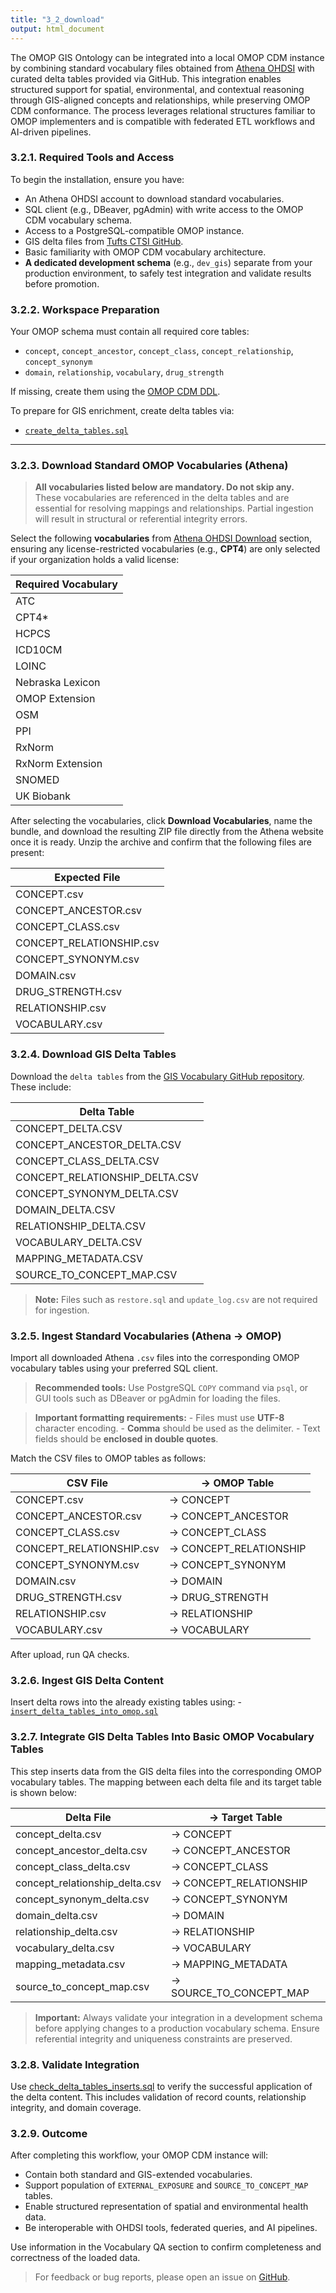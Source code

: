 ```yaml
---
title: "3_2_download"
output: html_document
---
```


The OMOP GIS Ontology can be integrated into a local OMOP CDM instance by combining standard vocabulary files obtained from [Athena OHDSI](http://athena.ohdsi.org) with curated delta tables provided via GitHub. This integration enables structured support for spatial, environmental, and contextual reasoning through GIS-aligned concepts and relationships, while preserving OMOP CDM conformance. The process leverages relational structures familiar to OMOP implementers and is compatible with federated ETL workflows and AI-driven pipelines.

### 3.2.1. Required Tools and Access

To begin the installation, ensure you have:

- An Athena OHDSI account to download standard vocabularies.
- SQL client (e.g., DBeaver, pgAdmin) with write access to the OMOP CDM vocabulary schema.
- Access to a PostgreSQL-compatible OMOP instance.
- GIS delta files from [Tufts CTSI GitHub](https://github.com/TuftsCTSI/CVB/tree/main/GIS/Ontology).
- Basic familiarity with OMOP CDM vocabulary architecture.
- **A dedicated development schema** (e.g., `dev_gis`) separate from your production environment, to safely test integration and validate results before promotion.


### 3.2.2. Workspace Preparation

Your OMOP schema must contain all required core tables:

- `concept`, `concept_ancestor`, `concept_class`, `concept_relationship`, `concept_synonym`
- `domain`, `relationship`, `vocabulary`, `drug_strength`

If missing, create them using the [OMOP CDM DDL](https://github.com/OHDSI/Vocabulary-v5.0/blob/master/working/DevV5_DDL.sql).

To prepare for GIS enrichment, create delta tables via:

- [`create_delta_tables.sql`](https://github.com/OHDSI/GIS/blob/main/rmd/data/create_delta_tables.sql)

---

### 3.2.3. Download Standard OMOP Vocabularies (Athena)

> **All vocabularies listed below are mandatory. Do not skip any.**  
> These vocabularies are referenced in the delta tables and are essential for resolving mappings and relationships. Partial ingestion will result in structural or referential integrity errors.

Select the following **vocabularies** from [Athena OHDSI Download](https://athena.ohdsi.org/vocabulary/list) section, ensuring any license-restricted vocabularies (e.g., **CPT4**) are only selected if your organization holds a valid license:

| Required Vocabulary |
|---------------------|
| ATC |
| CPT4* |
| HCPCS |
| ICD10CM |
| LOINC |
| Nebraska Lexicon |
| OMOP Extension |
| OSM |
| PPI |
| RxNorm |
| RxNorm Extension |
| SNOMED |
| UK Biobank |

After selecting the vocabularies, click **Download Vocabularies**, name the bundle, and download the resulting ZIP file directly from the Athena website once it is ready. Unzip the archive and confirm that the following files are present:

| Expected File |
|---------------|
| CONCEPT.csv |
| CONCEPT_ANCESTOR.csv |
| CONCEPT_CLASS.csv |
| CONCEPT_RELATIONSHIP.csv |
| CONCEPT_SYNONYM.csv |
| DOMAIN.csv |
| DRUG_STRENGTH.csv |
| RELATIONSHIP.csv |
| VOCABULARY.csv |


### 3.2.4. Download GIS Delta Tables

Download the `delta tables` from the [GIS Vocabulary GitHub repository](https://github.com/TuftsCTSI/CVB/tree/main/GIS/Ontology). These include:

| Delta Table               |
|---------------------------|
| CONCEPT_DELTA.CSV         |
| CONCEPT_ANCESTOR_DELTA.CSV|
| CONCEPT_CLASS_DELTA.CSV   |
| CONCEPT_RELATIONSHIP_DELTA.CSV |
| CONCEPT_SYNONYM_DELTA.CSV |
| DOMAIN_DELTA.CSV          |
| RELATIONSHIP_DELTA.CSV    |
| VOCABULARY_DELTA.CSV      |
| MAPPING_METADATA.CSV      |
| SOURCE_TO_CONCEPT_MAP.CSV |

> **Note:** Files such as `restore.sql` and `update_log.csv` are not required for ingestion.

### 3.2.5. Ingest Standard Vocabularies (Athena → OMOP)

Import all downloaded Athena `.csv` files into the corresponding OMOP vocabulary tables using your preferred SQL client.

> **Recommended tools:** Use PostgreSQL `COPY` command via `psql`, or GUI tools such as DBeaver or pgAdmin for loading the files.

> **Important formatting requirements:**
> - Files must use **UTF-8** character encoding.
> - **Comma** should be used as the delimiter.
> - Text fields should be **enclosed in double quotes**.

Match the CSV files to OMOP tables as follows:

| CSV File                   | → OMOP Table         |
|---------------------------|----------------------|
| CONCEPT.csv               | → CONCEPT            |
| CONCEPT_ANCESTOR.csv      | → CONCEPT_ANCESTOR   |
| CONCEPT_CLASS.csv         | → CONCEPT_CLASS      |
| CONCEPT_RELATIONSHIP.csv  | → CONCEPT_RELATIONSHIP |
| CONCEPT_SYNONYM.csv       | → CONCEPT_SYNONYM    |
| DOMAIN.csv                | → DOMAIN             |
| DRUG_STRENGTH.csv         | → DRUG_STRENGTH      |
| RELATIONSHIP.csv          | → RELATIONSHIP       |
| VOCABULARY.csv            | → VOCABULARY         |

After upload, run QA checks.

### 3.2.6. Ingest GIS Delta Content

Insert delta rows into the already existing tables using:
- [`insert_delta_tables_into_omop.sql`](https://github.com/OHDSI/GIS/blob/main/rmd/data/insert_delta_tables_into_omop.sql)

### 3.2.7. Integrate GIS Delta Tables Into Basic OMOP Vocabulary Tables

This step inserts data from the GIS delta files into the corresponding OMOP vocabulary tables. The mapping between each delta file and its target table is shown below:

| Delta File                   | → Target Table          |
|-----------------------------|-------------------------|
| concept_delta.csv           | → CONCEPT               |
| concept_ancestor_delta.csv  | → CONCEPT_ANCESTOR      |
| concept_class_delta.csv     | → CONCEPT_CLASS         |
| concept_relationship_delta.csv | → CONCEPT_RELATIONSHIP |
| concept_synonym_delta.csv   | → CONCEPT_SYNONYM       |
| domain_delta.csv            | → DOMAIN                |
| relationship_delta.csv      | → RELATIONSHIP          |
| vocabulary_delta.csv        | → VOCABULARY            |
| mapping_metadata.csv        | → MAPPING_METADATA      |
| source_to_concept_map.csv   | → SOURCE_TO_CONCEPT_MAP |

> **Important:** Always validate your integration in a development schema before applying changes to a production vocabulary schema. Ensure referential integrity and uniqueness constraints are preserved.

### 3.2.8. Validate Integration

Use [check_delta_tables_inserts.sql](https://github.com/OHDSI/GIS/blob/main/rmd/data/check_delta_tables_inserts.sql) to verify the successful application of the delta content. This includes validation of record counts, relationship integrity, and domain coverage.

### 3.2.9. Outcome

After completing this workflow, your OMOP CDM instance will:

- Contain both standard and GIS-extended vocabularies.
- Support population of `EXTERNAL_EXPOSURE` and `SOURCE_TO_CONCEPT_MAP` tables.
- Enable structured representation of spatial and environmental health data.
- Be interoperable with OHDSI tools, federated queries, and AI pipelines.

Use information in the Vocabulary QA section to confirm completeness and correctness of the loaded data.

> For feedback or bug reports, please open an issue on [GitHub](https://github.com/TuftsCTSI/CVB/issues).